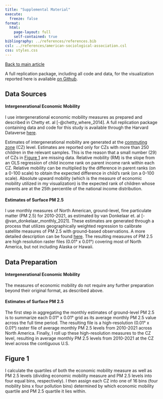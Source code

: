 ```yaml
---
title: "Supplemental Material"
execute: 
  freeze: false
format:
  html:
    page-layout: full
    self-contained: true
bibliography: ../references/references.bib
csl: ../references/american-sociological-association.csl
css: styles.css
---
```


[Back to main article](index.qmd)

::: {.justified-text}

A full replication package, including all code and data, for
the visualization reported here is available
[on Github](https://github.com/dmolitor/air-pollution).

## Data Sources

#### Intergenerational Economic Mobility

I use intergenerational economic mobility measures as prepared and 
described in Chetty et. al [-@chetty_where_2014]. A full replication
package containing data and code for this study is available through
the Harvard Dataverse [here](https://doi.org/10.7910/DVN/NALG3E).

Estimates of intergenerational mobility are generated at the
[commuting zone](https://www.ers.usda.gov/data-products/commuting-zones-and-labor-market-areas/)
(CZ) level. Estimates are reported only for CZs with more than 250 children
in the relevant samples. This is the reason that a small number (29)
of CZs in [Figure 1](index.qmd#fig-1) are missing data.
Relative mobility (RM) is the slope from an OLS regression of child income
rank on parent income rank within each CZ. Relative mobility can be multiplied 
by the difference in parent ranks (on a 0-100 scale) to obtain the expected
difference in child's rank (on a 0-100 scale). Absolute upward mobility 
(which is the measure of economic mobility utilized in my visualization) 
is the expected rank of children whose parents are at the 25th percentile of
the national income distribution.

#### Estimates of Surface PM 2.5

I use monthly measures of North American, ground-level, fine 
particulate matter (PM 2.5) for 2010-2021, as estimated by 
van Donkelaar et. al [-@van_donkelaar_monthly_2021]. These estimates
are generated through a process that utilizes geographically weighted
regression to calibrate satellite measures of PM 2.5 with ground-based
observations. A more detailed description can be found 
[here](https://sites.wustl.edu/acag/datasets/surface-pm2-5/).
The resulting measures of PM 2.5 are high resolution raster
files (0.01° x 0.01°) covering most of North America, but not
including Alaska or Hawaii.

## Data Preparation

#### Intergenerational Economic Mobility

The measures of economic mobility do not require any further preparation
beyond their original format, as described above.

#### Estimates of Surface PM 2.5

The first step in aggregating the monthly estimates of ground-level PM 2.5
is to summarize each 0.01° x 0.01° grid as its average monthly 
PM 2.5 value across the full time period. The resulting file is a 
high-resolution (0.01° x 0.01°) raster file of average monthly PM 2.5
levels from 2010-2021 across North America. Finally, I roll up these
high-resolution measures to the CZ level, resulting in average monthly PM 2.5
levels from 2010-2021 at the CZ level across the contiguous U.S.


## Figure 1

I calculate the quartiles of both the economic mobility measure as well
as PM 2.5 levels (dividing economic mobility measure and PM 2.5
levels into four equal bins, respectively). I then assign each CZ into one of
16 bins (four mobility bins x four pollution bins) determined by which 
economic mobility quartile and PM 2.5 quartile it lies within.

:::